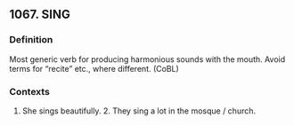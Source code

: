 ## 1067. SING
### Definition
Most generic verb for producing harmonious sounds with the mouth. Avoid terms for "recite" etc., where different. (CoBL)

### Contexts
1. She sings beautifully. 2. They sing a lot in the mosque / church.


